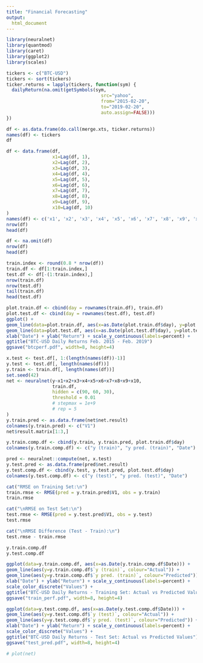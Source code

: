```yaml
---
title: "Financial Forecasting"
output:
  html_document
---
```

```r
library(neuralnet)
library(quantmod)
library(caret)
library(ggplot2)
library(scales)

tickers <- c("BTC-USD")
tickers <- sort(tickers)
ticker.returns = lapply(tickers, function(sym) {
  dailyReturn(na.omit(getSymbols(sym,
                                   src="yahoo",
                                   from="2015-02-20",
                                   to="2019-02-20",
                                   auto.assign=FALSE)))
})

df <- as.data.frame(do.call(merge.xts, ticker.returns))
names(df) <- tickers
df
```
```r
df <- data.frame(df,
                 x1=Lag(df, 1),
                 x2=Lag(df, 2),
                 x3=Lag(df, 3),
                 x4=Lag(df, 4),
                 x5=Lag(df, 5),
                 x6=Lag(df, 6),
                 x7=Lag(df, 7),
                 x8=Lag(df, 8),
                 x9=Lag(df, 9),
                 x10=Lag(df, 10)
)
names(df) <- c('x1', 'x2', 'x3', 'x4', 'x5', 'x6', 'x7', 'x8', 'x9', 'x10', 'y')
nrow(df)
head(df)
```

```r
df <- na.omit(df)
nrow(df)
head(df)
```
```r
train.index <- round(0.8 * nrow(df))
train.df <- df[1:train.index,]
test.df <- df[-(1:train.index),]
nrow(train.df)
nrow(test.df)
tail(train.df)
head(test.df)
```
```r
plot.train.df <- cbind(day = rownames(train.df), train.df)
plot.test.df <- cbind(day = rownames(test.df), test.df)
ggplot() +
geom_line(data=plot.train.df, aes(x=as.Date(plot.train.df$day), y=plot.train.df$y, colour="Training")) +
geom_line(data=plot.test.df, aes(x=as.Date(plot.test.df$day), y=plot.test.df$y, colour="Test")) +
xlab("Date") + ylab("Return") + scale_y_continuous(labels=percent) +
ggtitle("BTC-USD Daily Returns Feb. 2015 - Feb. 2019")
ggsave("btcperf.pdf", width=8, height=4)
```
```r
x.test <- test.df[, 1:(length(names(df))-1)]
y.test <- test.df[, length(names(df))]
y.train <- train.df[, length(names(df))]
set.seed(42)
net <- neuralnet(y~x1+x2+x3+x4+x5+x6+x7+x8+x9+x10,
                 train.df,
                 hidden = c(90, 60, 30),
                 threshold = 0.01
                 # stepmax = 1e+9
                 # rep = 5
)
y.train.pred <- as.data.frame(net$net.result)
colnames(y.train.pred) <- c("V1")
net$result.matrix[1:3,]
```
```r
y.train.comp.df <- cbind(y.train, y.train.pred, plot.train.df$day)
colnames(y.train.comp.df) <- c("y (train)", "y pred. (train)", "Date")

pred <- neuralnet::compute(net, x.test)
y.test.pred <- as.data.frame(pred$net.result)
y.test.comp.df <- cbind(y.test, y.test.pred, plot.test.df$day)
colnames(y.test.comp.df) <- c("y (test)", "y pred. (test)", "Date")

cat("RMSE on Training Set:\n")
train.rmse <- RMSE(pred = y.train.pred$V1, obs = y.train)
train.rmse

cat("\nRMSE on Test Set:\n")
test.rmse <- RMSE(pred = y.test.pred$V1, obs = y.test)
test.rmse

cat("\nRMSE Difference (Test - Train):\n")
test.rmse - train.rmse
```
```r
y.train.comp.df
y.test.comp.df
```
```r
ggplot(data=y.train.comp.df, aes(x=as.Date(y.train.comp.df$Date))) +
geom_line(aes(y=y.train.comp.df$`y (train)`, colour="Actual")) +
geom_line(aes(y=y.train.comp.df$`y pred. (train)`, colour="Predicted")) +
xlab("Date") + ylab("Return") + scale_y_continuous(labels=percent) + 
scale_color_discrete("Values") +
ggtitle("BTC-USD Daily Returns - Training Set: Actual vs Predicted Values")
ggsave("train_perf.pdf", width=8, height=4)
```
```r
ggplot(data=y.test.comp.df, aes(x=as.Date(y.test.comp.df$Date))) +
geom_line(aes(y=y.test.comp.df$`y (test)`, colour="Actual")) +
geom_line(aes(y=y.test.comp.df$`y pred. (test)`, colour="Predicted")) +
xlab("Date") + ylab("Return") + scale_y_continuous(labels=percent) + 
scale_color_discrete("Values") +
ggtitle("BTC-USD Daily Returns - Test Set: Actual vs Predicted Values")
ggsave("test_pred.pdf", width=8, height=4)
```
```r
# plot(net)
```